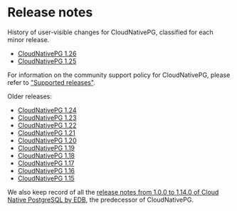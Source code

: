 ﻿# Release notes

<!-- SPDX-License-Identifier: CC-BY-4.0 -->

History of user-visible changes for CloudNativePG, classified for each minor release.

<!-- - [CloudNativePG 1.27 - Release Candidate](release_notes/v1.27.mdx) -->

- [CloudNativePG 1.26](release_notes/v1.26.mdx)
- [CloudNativePG 1.25](release_notes/v1.25.mdx)

For information on the community support policy for CloudNativePG, please
refer to ["Supported releases"](supported_releases.mdx).

Older releases:

- [CloudNativePG 1.24](release_notes/old/v1.24.mdx)
- [CloudNativePG 1.23](release_notes/old/v1.23.mdx)
- [CloudNativePG 1.22](release_notes/old/v1.22.mdx)
- [CloudNativePG 1.21](release_notes/old/v1.21.mdx)
- [CloudNativePG 1.20](release_notes/old/v1.20.mdx)
- [CloudNativePG 1.19](release_notes/old/v1.19.mdx)
- [CloudNativePG 1.18](release_notes/old/v1.18.mdx)
- [CloudNativePG 1.17](release_notes/old/v1.17.mdx)
- [CloudNativePG 1.16](release_notes/old/v1.16.mdx)
- [CloudNativePG 1.15](release_notes/old/v1.15.mdx)

We also keep record of all the
[release notes from 1.0.0 to 1.14.0 of Cloud Native PostgreSQL by EDB](release_notes/edb-cloud-native-postgresql.mdx),
the predecessor of CloudNativePG.
